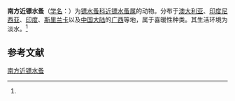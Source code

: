{{Speciesbox
| name = 南方近镖水蚤
| status = 
| status_system = 
| image = 
| genus = Tropodiaptomus
| species = australis
| authority = (Kiefer, 1936)<ref name='id12435'>{{cite web| url =http://www.bioinfo.cn/db05/BjdwSpecies.php?action=view&id=12435| title =南方近镖水蚤| work =《中国动物物种编目数据库》| publisher =中国科学院微生物研究所| author =中国科学院动物研究所| accessdate =2009-04-28| deadurl =yes| archiveurl =https://web.archive.org/web/20160305005157/http://www.bioinfo.cn/db05/BjdwSpecies.php?action=view&id=12435| archivedate =2016-03-05}}</ref>
}}

'''南方近镖水蚤'''（[[学名|学名]]：{{lang|la|''Tropodiaptomus australis''}}）为[[镖水蚤科|镖水蚤科]][[近镖水蚤属|近镖水蚤属]]的动物。分布于[[澳大利亚|澳大利亚]]、[[印度尼西亚|印度尼西亚]]、[[印度|印度]]、[[斯里兰卡|斯里兰卡]]以及[[中国大陆|中国大陆]]的[[广西|广西]]等地，属于喜暖性种类。其生活环境为淡水。<ref name='id12435'/>

== 参考文献 ==
{{reflist}}

{{Wikispecies|Tropodiaptomus australis}}
{{Taxonbar|from=Q14508269}}

[[Category:近镖水蚤属|南方近镖水蚤]]


{{节肢动物小作品}}